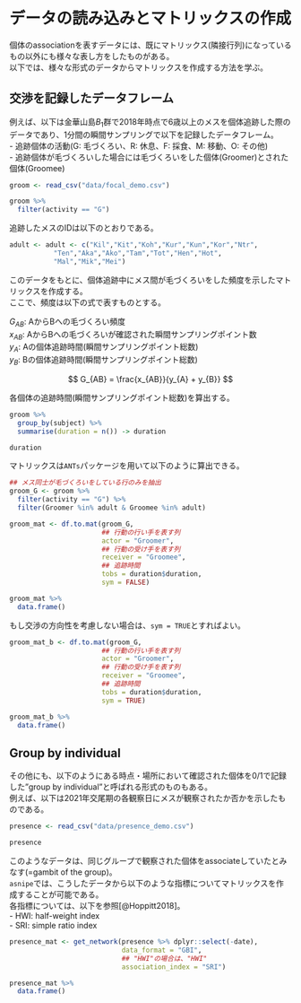 # データの読み込みとマトリックスの作成  
個体のassociationを表すデータには、既にマトリックス(隣接行列)になっているもの以外にも様々な表し方をしたものがある。  
以下では、様々な形式のデータからマトリックスを作成する方法を学ぶ。  

## 交渉を記録したデータフレーム  
例えば、以下は金華山島$B_1$群で2018年時点で6歳以上のメスを個体追跡した際のデータであり、1分間の瞬間サンプリングで以下を記録したデータフレーム。    
- 追跡個体の活動(G: 毛づくろい、R: 休息、F: 採食、M: 移動、O: その他)  
- 追跡個体が毛づくろいした場合には毛づくろいをした個体(Groomer)とされた個体(Groomee)

```r
groom <- read_csv("data/focal_demo.csv")

groom %>% 
  filter(activity == "G")
```

追跡したメスのIDは以下のとおりである。  
```r
adult <- adult <- c("Kil","Kit","Koh","Kur","Kun","Kor","Ntr",
           "Ten","Aka","Ako","Tam","Tot","Hen","Hot",
           "Mal","Mik","Mei")
```


このデータをもとに、個体追跡中にメス間が毛づくろいをした頻度を示したマトリックスを作成する。  
ここで、頻度は以下の式で表すものとする。  

$G_{AB}$: AからBへの毛づくろい頻度  
$x_{AB}$: AからBへの毛づくろいが確認された瞬間サンプリングポイント数  
$y_A$: Aの個体追跡時間(瞬間サンプリングポイント総数)  
$y_B$: Bの個体追跡時間(瞬間サンプリングポイント総数)  

$$
G_{AB} = \frac{x_{AB}}{y_{A} + y_{B}} 
$$

各個体の追跡時間(瞬間サンプリングポイント総数)を算出する。  
```r
groom %>% 
  group_by(subject) %>% 
  summarise(duration = n()) -> duration

duration
```

マトリックスは`ANTs`パッケージを用いて以下のように算出できる。  
```r
## メス同士が毛づくろいをしている行のみを抽出
groom_G <- groom %>% 
  filter(activity == "G") %>% 
  filter(Groomer %in% adult & Groomee %in% adult)

groom_mat <- df.to.mat(groom_G, 
                       ## 行動の行い手を表す列  
                       actor = "Groomer",
                       ## 行動の受け手を表す列
                       receiver = "Groomee",
                       ## 追跡時間
                       tobs = duration$duration,
                       sym = FALSE)
```

```r
groom_mat %>% 
  data.frame()
```


もし交渉の方向性を考慮しない場合は、`sym = TRUE`とすればよい。  
```r
groom_mat_b <- df.to.mat(groom_G, 
                       ## 行動の行い手を表す列  
                       actor = "Groomer",
                       ## 行動の受け手を表す列
                       receiver = "Groomee",
                       ## 追跡時間
                       tobs = duration$duration,
                       sym = TRUE)
```

```r
groom_mat_b %>% 
  data.frame()
```

## Group by individual  
その他にも、以下のようにある時点・場所において確認された個体を0/1で記録した"group by individual"と呼ばれる形式のものもある。  
例えば、以下は2021年交尾期の各観察日にメスが観察されたか否かを示したものである。  
```r
presence <- read_csv("data/presence_demo.csv")

presence
```

このようなデータは、同じグループで観察された個体をassociateしていたとみなす(=gambit of the group)。  
`asnipe`では、こうしたデータから以下のような指標についてマトリックスを作成することが可能である。  
各指標については、以下を参照[@Hoppitt2018]。  
- HWI: half-weight index   
- SRI: simple ratio index  

```r
presence_mat <- get_network(presence %>% dplyr::select(-date),
                            data_format = "GBI",
                            ## "HWI"の場合は、"HWI"
                            association_index = "SRI")
```

```r
presence_mat %>% 
  data.frame()
```

